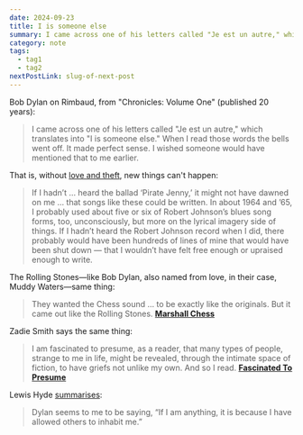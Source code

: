 ```yaml
---
date: 2024-09-23
title: I is someone else
summary: I came across one of his letters called "Je est un autre," which translates into "I is someone else."
category: note
tags:
  - tag1
  - tag2
nextPostLink: slug-of-next-post
---
```


Bob Dylan on Rimbaud, from "Chronicles: Volume One" (published 20 years):

> I came across one of his letters called "Je est un autre," which translates into "I is someone else." When I read those words the bells went off. It made perfect sense. I wished someone would have mentioned that to me earlier.

That is, without [love and theft](https://callum.website/creativity-starts-with-love-and-theft), new things can't happen:

> If I hadn’t … heard the ballad ‘Pirate Jenny,’ it might not have dawned on me … that songs like these could be written. In about 1964 and ’65, I probably used about five or six of Robert Johnson’s blues song forms, too, unconsciously, but more on the lyrical imagery side of things. If I hadn’t heard the Robert Johnson record when I did, there probably would have been hundreds of lines of mine that would have been shut down — that I wouldn’t have felt free enough or upraised enough to write.

The Rolling Stones—like Bob Dylan, also named from love, in their case, Muddy Waters—same thing:

> They wanted the Chess sound … to be exactly like the originals. But it came out like the Rolling Stones. **[Marshall Chess](https://callum.website/creativity-starts-with-love-and-theft)**

Zadie Smith says the same thing:

> I am fascinated to presume, as a reader, that many types of people, strange to me in life, might be revealed, through the intimate space of fiction, to have griefs not unlike my own. And so I read. **[Fascinated To Presume](https://www.nybooks.com/articles/2019/10/24/zadie-smith-in-defense-of-fiction/)**

Lewis Hyde [summarises](https://web.archive.org/web/20100706131910/http://www.onthecommons.org/bob-dylan-commons):

> Dylan seems to me to be saying, “If I am anything, it is because I have allowed others to inhabit me.”
